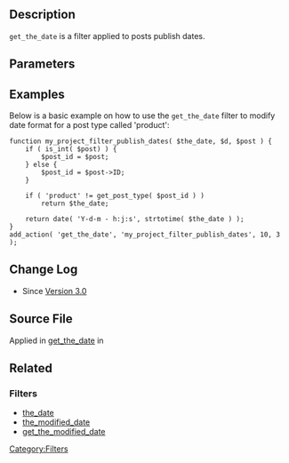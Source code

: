 == Description ==
<code>get_the_date</code> is a filter applied to posts publish dates.

== Parameters ==

{{Parameter|$the_date|string|The formatted date.}}

{{Parameter|$d|string|[http://php.net/manual/en/function.date.php PHP date format].|optional|'date_format' option}}

{{Parameter|$post|int/WP_Post|The post object or ID.}}

== Examples ==

Below is a basic example on how to use the <code>get_the_date</code> filter to modify date format for a post type called 'product':

<pre>
function my_project_filter_publish_dates( $the_date, $d, $post ) {
	if ( is_int( $post) ) {
		$post_id = $post;
	} else {
		$post_id = $post->ID;
	}

	if ( 'product' != get_post_type( $post_id ) )
		return $the_date;

	return date( 'Y-d-m - h:j:s', strtotime( $the_date ) );
}
add_action( 'get_the_date', 'my_project_filter_publish_dates', 10, 3 );
</pre>

== Change Log ==

* Since [[Version 3.0]]

== Source File ==

Applied in [[Function Reference/get_the_date|get_the_date]] in {{Trac|wp-includes/general-template.php}}

== Related ==

=== Filters ===
* [[Plugin API/Filter Reference/the_date|the_date]]
* [[Plugin API/Filter Reference/the_modified_date|the_modified_date]]
* [[Plugin API/Filter Reference/get_the_modified_date|get_the_modified_date]]

[[Category:Filters]]